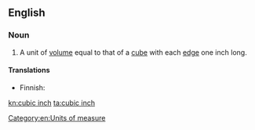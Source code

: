 ==English==

===Noun===
{{en-noun|head=[[cubic]] [[inch]]|cubic inches}}

# A unit of [[volume]] equal to that of a [[cube]] with each [[edge]] one inch long.

====Translations====
{{trans-top|unit of volume}}
* Finnish: {{t-|fi|kuutiotuuma}}
{{trans-mid}}
{{trans-bottom}}

[[Category:en:Units of measure]]

[[kn:cubic inch]]
[[ta:cubic inch]]